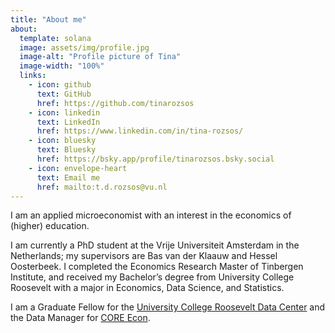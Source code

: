 ```yaml
---
title: "About me"
about:
  template: solana
  image: assets/img/profile.jpg
  image-alt: "Profile picture of Tina"
  image-width: "100%"
  links:
    - icon: github
      text: GitHub
      href: https://github.com/tinarozsos
    - icon: linkedin
      text: LinkedIn
      href: https://www.linkedin.com/in/tina-rozsos/
    - icon: bluesky
      text: Bluesky
      href: https://bsky.app/profile/tinarozsos.bsky.social
    - icon: envelope-heart
      text: Email me
      href: mailto:t.d.rozsos@vu.nl
---
```


I am an applied microeconomist with an interest in the economics of
(higher) education.

I am currently a PhD student at the Vrije Universiteit Amsterdam in the Netherlands; my supervisors are Bas van der
Klaauw and Hessel Oosterbeek.
I completed the Economics Research Master of Tinbergen Institute, and received my Bachelor's degree from University College Roosevelt with a major in Economics, Data Science, and Statistics.

I am a Graduate Fellow for the [University College Roosevelt Data
Center](https://ucrdatacenter.github.io/) and the Data Manager for [CORE
Econ](https://www.core-econ.org/).
